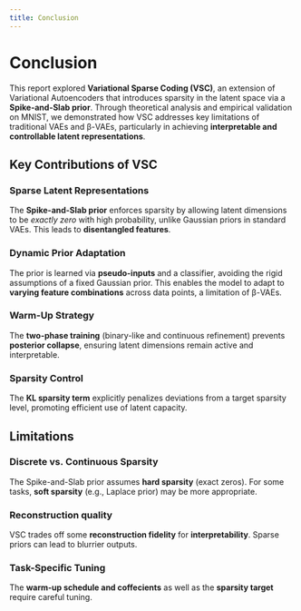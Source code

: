```yaml
---
title: Conclusion
---
```


# Conclusion

This report explored **Variational Sparse Coding (VSC)**, an extension of Variational Autoencoders that introduces sparsity in the latent space via a **Spike-and-Slab prior**. Through theoretical analysis and empirical validation on MNIST, we demonstrated how VSC addresses key limitations of traditional VAEs and β-VAEs, particularly in achieving **interpretable and controllable latent representations**.

## Key Contributions of VSC

### Sparse Latent Representations

The **Spike-and-Slab prior** enforces sparsity by allowing latent dimensions to be *exactly zero* with high probability, unlike Gaussian priors in standard VAEs. This leads to **disentangled features**.

### Dynamic Prior Adaptation

The prior is learned via **pseudo-inputs** and a classifier, avoiding the rigid assumptions of a fixed Gaussian prior. This enables the model to adapt to **varying feature combinations** across data points, a limitation of β-VAEs.

### Warm-Up Strategy

The **two-phase training** (binary-like and continuous refinement) prevents **posterior collapse**, ensuring latent dimensions remain active and interpretable.  

### Sparsity Control

The **KL sparsity term** explicitly penalizes deviations from a target sparsity level, promoting efficient use of latent capacity.

## Limitations

### Discrete vs. Continuous Sparsity

The Spike-and-Slab prior assumes **hard sparsity** (exact zeros). For some tasks, **soft sparsity** (e.g., Laplace prior) may be more appropriate.

### Reconstruction quality

VSC trades off some **reconstruction fidelity** for **interpretability**. Sparse priors can lead to blurrier outputs.

### Task-Specific Tuning

The **warm-up schedule and coffecients** as well as the **sparsity target** require careful tuning.